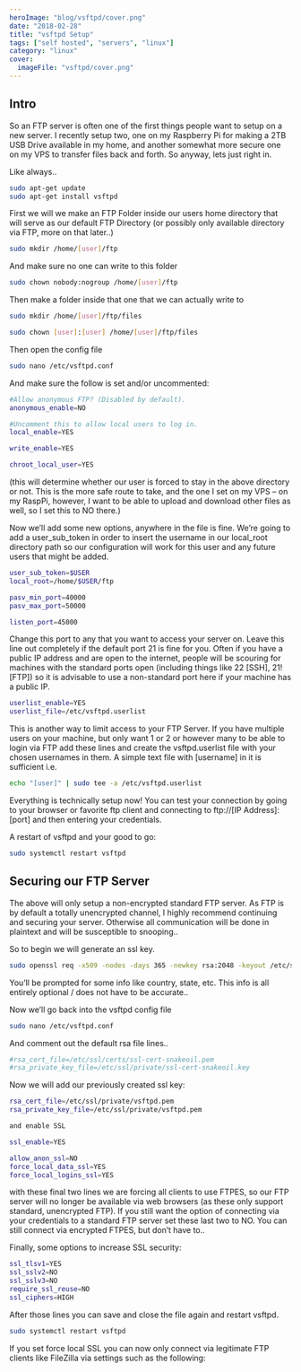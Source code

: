```yaml
---
heroImage: "blog/vsftpd/cover.png"
date: "2018-02-28"
title: "vsftpd Setup"
tags: ["self hosted", "servers", "linux"]
category: "linux"
cover:
  imageFile: "vsftpd/cover.png"
---
```


## Intro

So an FTP server is often one of the first things people want to setup on a new server. I recently setup two, one on my Raspberry Pi for making a 2TB USB Drive available in my home, and another somewhat more secure one on my VPS to transfer files back and forth.
So anyway, lets just right in.

Like always..

```bash
sudo apt-get update
sudo apt-get install vsftpd
```

First we will we make an FTP Folder inside our users home directory that will serve as our default FTP Directory (or possibly only available directory via FTP, more on that later..)

```bash
sudo mkdir /home/[user]/ftp
```

And make sure no one can write to this folder

```bash
sudo chown nobody:nogroup /home/[user]/ftp
```

Then make a folder inside that one that we can actually write to

```bash
sudo mkdir /home/[user]/ftp/files

sudo chown [user]:[user] /home/[user]/ftp/files
```

Then open the config file

```bash
sudo nano /etc/vsftpd.conf
```

And make sure the follow is set and/or uncommented:

```bash
#Allow anonymous FTP? (Disabled by default).
anonymous_enable=NO

#Uncomment this to allow local users to log in.
local_enable=YES

write_enable=YES

chroot_local_user=YES
```

(this will determine whether our user is forced to stay in the above directory or not. This is the more safe route to take, and the one I set on my VPS – on my RaspPi, however, I want to be able to upload and download other files as well, so I set this to NO there.)

Now we’ll add some new options, anywhere in the file is fine. We’re going to add a user_sub_token in order to insert the username in our local_root directory path so our configuration will work for this user and any future users that might be added.

```bash
user_sub_token=$USER
local_root=/home/$USER/ftp

pasv_min_port=40000
pasv_max_port=50000

listen_port=45000
```

Change this port to any that you want to access your server on. Leave this line out completely if the default port 21 is fine for you. Often if you have a public IP address and are open to the internet, people will be scouring for machines with the standard ports open (including things like 22 [SSH], 21! [FTP]) so it is advisable to use a non-standard port here if your machine has a public IP.

```bash
userlist_enable=YES
userlist_file=/etc/vsftpd.userlist
```

This is another way to limit access to your FTP Server. If you have multiple users on your machine, but only want 1 or 2 or however many to be able to login via FTP add these lines and create the vsftpd.userlist file with your chosen usernames in them. A simple text file with [username] in it is sufficient i.e.

```bash
echo "[user]" | sudo tee -a /etc/vsftpd.userlist
```

Everything is technically setup now! You can test your connection by going to your browser or favorite ftp client and connecting to ftp://[IP Address]:[port] and then entering your credentials.

A restart of vsftpd and your good to go:

```bash
sudo systemctl restart vsftpd
```

## Securing our FTP Server

The above will only setup a non-encrypted standard FTP server. As FTP is by default a totally unencrypted channel, I highly recommend continuing and securing your server. Otherwise all communication will be done in plaintext and will be susceptible to snooping..

So to begin we will generate an ssl key.

```bash
sudo openssl req -x509 -nodes -days 365 -newkey rsa:2048 -keyout /etc/ssl/private/vsftpd.pem -out /etc/ssl/private/vsftpd.pem
```

You’ll be prompted for some info like country, state, etc. This info is all entirely optional / does not have to be accurate..

Now we’ll go back into the vsftpd config file

```bash
sudo nano /etc/vsftpd.conf
```

And comment out the default rsa file lines..

```bash
#rsa_cert_file=/etc/ssl/certs/ssl-cert-snakeoil.pem
#rsa_private_key_file=/etc/ssl/private/ssl-cert-snakeoil.key
```

Now we will add our previously created ssl key:

```bash
rsa_cert_file=/etc/ssl/private/vsftpd.pem
rsa_private_key_file=/etc/ssl/private/vsftpd.pem

and enable SSL

ssl_enable=YES

allow_anon_ssl=NO
force_local_data_ssl=YES
force_local_logins_ssl=YES
```

with these final two lines we are forcing all clients to use FTPES, so our FTP server will no longer be available via web browsers (as these only support standard, unencrypted FTP). If you still want the option of connecting via your credentials to a standard FTP server set these last two to NO. You can still connect via encrypted FTPES, but don’t have to..

Finally, some options to increase SSL security:

```bash
ssl_tlsv1=YES
ssl_sslv2=NO
ssl_sslv3=NO
require_ssl_reuse=NO
ssl_ciphers=HIGH
```

After those lines you can save and close the file again and restart vsftpd.

```bash
sudo systemctl restart vsftpd
```

If you set force local SSL you can now only connect via legitimate FTP clients like FileZilla via settings such as the following:
